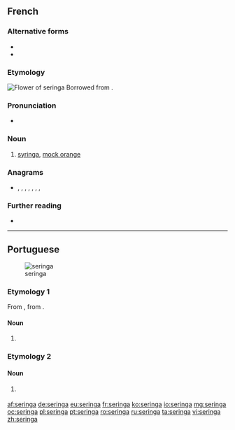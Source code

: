 ==French==

===Alternative forms===
* {{l|fr|seringat}}
* {{l|fr|syringa}}

===Etymology===
[[File:Philadelphus_coronarius_MHNT.jpg|thumb|Flower of seringa]]
Borrowed from {{etyl|la|fr}} {{m|la|syringa}}.

===Pronunciation===
* {{IPA|/s(ə)ʁɛ̃ɡa/|lang=fr}}

===Noun===
{{fr-noun|m}}

# {{lb|fr|plant}} [[syringa]], [[mock orange]]

===Anagrams===
* {{l|fr|engrais}}, {{l|fr|graines}}, {{l|fr|ingéras}}, {{l|fr|régnais}}, {{l|fr|resigna}}, {{l|fr|résigna}}, {{l|fr|saigner}}, {{l|fr|signera}}

===Further reading===
* {{R:TLFi}}

----

==Portuguese==
[[File:Syringe2.jpg|thumb|seringa]]

===Etymology 1===
From {{der|pt|ML.|syringa}}, from {{m|la|sȳrinx}}.

====Noun====
{{pt-noun|f}}

# {{l|en|syringe}}

===Etymology 2===

====Noun====
{{pt-noun|mf}}

# {{lb|pt|colloquial}} {{l|en|bore}} {{gloss|boring person}}

[[af:seringa]]
[[de:seringa]]
[[eu:seringa]]
[[fr:seringa]]
[[ko:seringa]]
[[io:seringa]]
[[mg:seringa]]
[[oc:seringa]]
[[pl:seringa]]
[[pt:seringa]]
[[ro:seringa]]
[[ru:seringa]]
[[ta:seringa]]
[[vi:seringa]]
[[zh:seringa]]